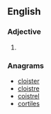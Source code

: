 ==English==

===Adjective===
{{head|en|adjective comparative form}}

# {{en-comparative of|costly}}

===Anagrams===
* [[cloister#English|cloister]]
* [[cloistre#English|cloistre]]
* [[coistrel#English|coistrel]]
* [[cortiles#English|cortiles]]